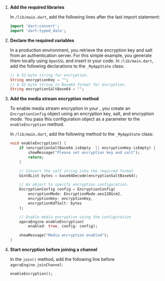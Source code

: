 <PlatformWrapper platform="flutter">
        
1.  **Add the required libraries**

    In `/lib/main.dart`, add the following lines after the last import statement:

    ```dart
    import 'dart:convert';
    import 'dart:typed_data';
    ```

1.  **Declare the required variables**

    In a production environment, you retrieve the encryption key and salt from an authentication server. For this simple example, you generate them locally using `OpenSSL` and insert in your code. In `/lib/main.dart`, add the following declarations to the `_MyAppState` class:

    ```dart
    // A 32-byte string for encryption.
    String encryptionKey = "";
    // A 32-byte string in Base64 format for encryption.
    String encryptionSaltBase64 = "";
    ```

1.  **Add the media stream encryption method**

    To enable media stream encryption in your <Vpl k="CLIENT" />, you create an `EncryptionConfig` object using an encryption key, salt, and encryption mode. You pass this configuration object as a parameter to the `enableEncryption` method.

    In `/lib/main.dart`, add the following method to the `_MyAppState` class:

    ```dart
    void enableEncryption() {
        if (encryptionSaltBase64.isEmpty  || encryptionKey.isEmpty) {
            showMessage("Please set encryption key and salt");
            return;
        }

        // Convert the salt string into the required format
        Uint8List bytes = base64Decode(encryptionSaltBase64);

        // An object to specify encryption configuration.
        EncryptionConfig config = EncryptionConfig(
            encryptionMode: EncryptionMode.aes128Gcm2,
            encryptionKey: encryptionKey,
            encryptionKdfSalt: bytes
        );

        // Enable media encryption using the configuration
        agoraEngine.enableEncryption(
            enabled: true, config: config);

        showMessage("Media encryption enabled");
    }
    ```

1.  **Start encryption before joining a channel**

    In the `join()` method, add the following line before `agoraEngine.joinChannel`:

    ```dart
    enableEncryption();
    ```

</PlatformWrapper>
